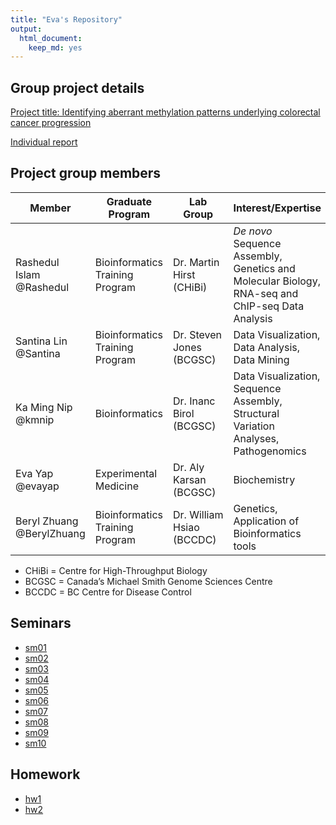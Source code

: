 ```yaml
---
title: "Eva's Repository"
output:
  html_document:
    keep_md: yes
---
```


Group project details
---------------------
[Project title: Identifying aberrant methylation patterns underlying colorectal cancer progression](https://github.com/evayap/yy_team01_colorectal-cancer_STAT540_2015_mirror)  

[Individual report](https://github.com/STAT540-UBC/zz_yap-shyong-quin_STAT540_2015/blob/master/project/README.md)

Project group members
--------
Member  | Graduate Program |	Lab Group | Interest/Expertise |
------------- | -------------|------------- |------------- |
Rashedul Islam @Rashedul	|Bioinformatics Training Program| Dr. Martin Hirst (CHiBi) | *De novo* Sequence Assembly, Genetics and Molecular Biology, RNA-seq and ChIP-seq Data  Analysis |
Santina Lin @Santina  |Bioinformatics Training Program| Dr. Steven Jones (BCGSC) | Data Visualization, Data Analysis, Data Mining  |	
Ka Ming Nip @kmnip	|Bioinformatics| Dr. Inanc Birol (BCGSC) | Data Visualization, Sequence Assembly, Structural Variation Analyses, Pathogenomics|
Eva Yap	@evayap|Experimental Medicine|	Dr. Aly Karsan (BCGSC) | Biochemistry |
Beryl Zhuang @BerylZhuang	|Bioinformatics Training Program| Dr. William Hsiao (BCCDC) | Genetics, Application of Bioinformatics tools |	
- CHiBi = Centre for High-Throughput Biology
- BCGSC = Canada's Michael Smith Genome Sciences Centre		
- BCCDC = BC Centre for Disease Control

Seminars
--------

- [sm01](https://github.com/STAT540-UBC/zz_yap-shyong-quin_STAT540_2015/tree/master/seminar/sm01)
- [sm02](https://github.com/STAT540-UBC/zz_yap-shyong-quin_STAT540_2015/tree/master/seminar/sm02)
- [sm03](https://github.com/STAT540-UBC/zz_yap-shyong-quin_STAT540_2015/tree/master/seminar/sm03)
- [sm04](https://github.com/STAT540-UBC/zz_yap-shyong-quin_STAT540_2015/tree/master/seminar/sm04)
- [sm05](https://github.com/STAT540-UBC/zz_yap-shyong-quin_STAT540_2015/tree/master/seminar/sm05)
- [sm06](https://github.com/STAT540-UBC/zz_yap-shyong-quin_STAT540_2015/tree/master/seminar/sm06)
- [sm07](https://github.com/STAT540-UBC/zz_yap-shyong-quin_STAT540_2015/tree/master/seminar/sm07)
- [sm08](https://github.com/STAT540-UBC/zz_yap-shyong-quin_STAT540_2015/tree/master/seminar/sm08)
- [sm09](https://github.com/STAT540-UBC/zz_yap-shyong-quin_STAT540_2015/tree/master/seminar/sm09)
- [sm10](https://github.com/STAT540-UBC/zz_yap-shyong-quin_STAT540_2015/tree/master/seminar/sm10)

Homework
--------

- [hw1](https://github.com/STAT540-UBC/zz_yap-shyong-quin_STAT540_2015/tree/master/homework/hw1)
- [hw2](https://github.com/STAT540-UBC/zz_yap-shyong-quin_STAT540_2015/tree/master/homework/hw2)


